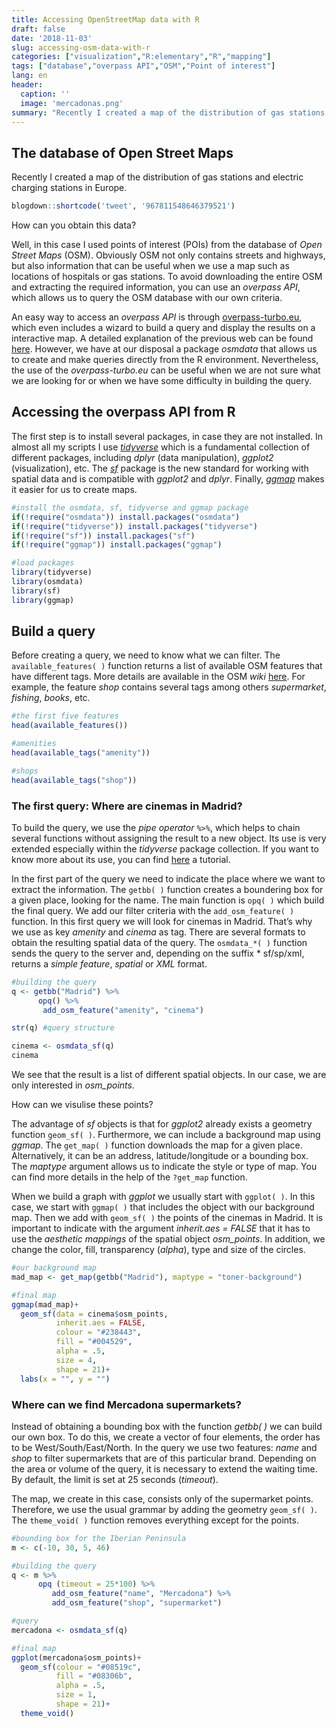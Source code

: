 ```yaml
---
title: Accessing OpenStreetMap data with R
draft: false
date: '2018-11-03'
slug: accessing-osm-data-with-r
categories: ["visualization","R:elementary","R","mapping"]
tags: ["database","overpass API","OSM","Point of interest"]
lang: en
header:
  caption: ''
  image: 'mercadonas.png'
summary: "Recently I created a map of the distribution of gas stations and electric charging stations in Europe. How can you obtain this data? Well, in this case I used points of interest (POIs) from the database of *Open Street Maps* (OSM). Obviously OSM not only contains the streets and highways, but also information that can be useful when we use a map such as locations of hospitals or gas stations."
---
```


## The database of Open Street Maps

Recently I created a map of the distribution of gas stations and electric charging stations in Europe.

```r
blogdown::shortcode('tweet', '967811548646379521')
```

How can you obtain this data? 

Well, in this case I used points of interest (POIs) from the database of *Open Street Maps* (OSM). Obviously OSM not only contains streets and highways, but also information that can be useful when we use a map such as locations of hospitals or gas stations. To avoid downloading the entire OSM and extracting the required information, you can use an *overpass API*, which allows us to query the OSM database with our own criteria.

An easy way to access an *overpass API* is through [overpass-turbo.eu](http://overpass-turbo.eu), which even includes a wizard to build a query and display the results on a interactive map. A detailed explanation of the previous web can be found [here](https://wiki.openstreetmap.org/wiki/ES:Overpass_turbo).
However, we have at our disposal a package *osmdata* that allows us to create and make queries directly from the R environment. Nevertheless, the use of the *overpass-turbo.eu* can be useful when we are not sure what we are looking for or when we have some difficulty in building the query.

## Accessing the overpass API from R

The first step is to install several packages, in case they are not installed. In almost all my scripts I use [*tidyverse*](https://www.tidyverse.org/) which is a fundamental collection of different packages, including *dplyr* (data manipulation), *ggplot2* (visualization), etc. The [*sf*](https://r-spatial.github.io/sf/articles/sf1.html) package is the new standard for working with spatial data and is compatible with *ggplot2* and *dplyr*. Finally, [*ggmap*](http://stat405.had.co.nz/ggmap.pdf) makes it easier for us to create maps.

```r
#install the osmdata, sf, tidyverse and ggmap package
if(!require("osmdata")) install.packages("osmdata")
if(!require("tidyverse")) install.packages("tidyverse")
if(!require("sf")) install.packages("sf")
if(!require("ggmap")) install.packages("ggmap")

#load packages
library(tidyverse)
library(osmdata)
library(sf)
library(ggmap)

```


## Build a query

Before creating a query, we need to know what we can filter. The ``available_features( )`` function returns a list of available OSM features that have different tags. More details are available in the OSM *wiki* [here](https://wiki.openstreetmap.org/wiki/Map_Features).
For example, the feature *shop* contains several tags among others *supermarket*, *fishing*, *books*, etc.

```r
#the first five features
head(available_features())

#amenities
head(available_tags("amenity"))

#shops
head(available_tags("shop"))

```

### The first query: Where are cinemas in Madrid?

To build the query, we use the *pipe operator* ``%>%``, which helps to chain several functions without assigning the result to a new object. Its use is very extended especially within the *tidyverse* package collection. If you want to know more about its use, you can find [here](https://www.datacamp.com/community/tutorials/pipe-r-tutorial) a tutorial.

In the first part of the query we need to indicate the place where we want to extract the information. The ``getbb( )`` function creates a boundering box for a given place, looking for the name. The main function is ``opq( )`` which build the final query. We add our filter criteria with the ``add_osm_feature( )`` function. In this first query we will look for cinemas in Madrid. That's why we use as key *amenity* and *cinema* as tag. There are several formats to obtain the resulting spatial data of the query. The ``osmdata_*( )`` function sends the query to the server and, depending on the suffix \* sf/sp/xml, returns a *simple feature*, *spatial* or *XML* format.

```r

#building the query
q <- getbb("Madrid") %>%
      opq() %>%
       add_osm_feature("amenity", "cinema")

str(q) #query structure

cinema <- osmdata_sf(q)
cinema

```

We see that the result is a list of different spatial objects. In our case, we are only interested in *osm_points*.

How can we visulise these points?

The advantage of *sf* objects is that for *ggplot2* already exists a geometry function ``geom_sf( )``. Furthermore, we can include a background map using *ggmap*. The ``get_map( )`` function downloads the map for a given place. Alternatively, it can be an address, latitude/longitude or a bounding box. The *maptype* argument allows us to indicate the style or type of map. You can find more details in the help of the ``?get_map`` function.

When we build a graph with *ggplot* we usually start with ``ggplot( )``. In this case, we start with ``ggmap( )`` that includes the object with our background map. Then we add with ``geom_sf( )`` the points of the cinemas in Madrid. It is important to indicate with the argument *inherit.aes = FALSE* that it has to use the *aesthetic mappings* of the spatial object *osm_points*. In addition, we change the color, fill, transparency (*alpha*), type and size of the circles.

```r
#our background map
mad_map <- get_map(getbb("Madrid"), maptype = "toner-background")

#final map
ggmap(mad_map)+
  geom_sf(data = cinema$osm_points,
          inherit.aes = FALSE,
          colour = "#238443",
          fill = "#004529",
          alpha = .5,
          size = 4,
          shape = 21)+
  labs(x = "", y = "")
```

### Where can we find Mercadona supermarkets?

Instead of obtaining a bounding box with the function *getbb( )* we can build our own box. To do this, we create a vector of four elements, the order has to be West/South/East/North. In the query we use two features: *name* and *shop* to filter supermarkets that are of this particular brand. Depending on the area or volume of the query, it is necessary to extend the waiting time. By default, the limit is set at 25 seconds (*timeout*).

The map, we create in this case, consists only of the supermarket points. Therefore, we use the usual grammar by adding the geometry ``geom_sf( )``. The ``theme_void( )`` function removes everything except for the points. 

```r

#bounding box for the Iberian Peninsula
m <- c(-10, 30, 5, 46)

#building the query
q <- m %>% 
      opq (timeout = 25*100) %>%
         add_osm_feature("name", "Mercadona") %>%
         add_osm_feature("shop", "supermarket")

#query
mercadona <- osmdata_sf(q)

#final map
ggplot(mercadona$osm_points)+
  geom_sf(colour = "#08519c",
          fill = "#08306b",
          alpha = .5,
          size = 1,
          shape = 21)+
  theme_void()

```



